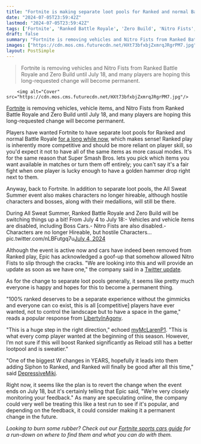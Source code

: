 ```yaml
---
title: "Fortnite is making separate loot pools for Ranked and normal Battle Royale for 2 weeks, and players want it to be permanent"
date: "2024-07-05T23:59:42Z"
lastmod: "2024-07-05T23:59:42Z"
tags: ['Fortnite', 'Ranked Battle Royale', 'Zero Build', 'Nitro Fists', 'Super Smash Bros', 'All Sweat Summer', 'Boss Cars', 'Hireable Characters', 'Ranked Play', 'Fortnite Sports Cars Guide']
draft: false
summary: "Fortnite is removing vehicles and Nitro Fists from Ranked Battle Royale and Zero Build until July 18, and many players are hoping this long-requested change will become permanent."
images: ["https://cdn.mos.cms.futurecdn.net/HXt73bfxbjZxmrqJRgrPM7.jpg"]
layout: PostSimple
---
```

> Fortnite is removing vehicles and Nitro Fists from Ranked Battle Royale and Zero Build until July 18, and many players are hoping this long-requested change will become permanent.


        <img alt="Cover" src="https://cdn.mos.cms.futurecdn.net/HXt73bfxbjZxmrqJRgrPM7.jpg"/>
        
[Fortnite](https://www.gamesradar.com/fortnite-guide/) is removing vehicles, vehicle items, and Nitro Fists from Ranked Battle Royale and Zero Build until July 18, and many players are hoping this long-requested change will become permanent.

Players have wanted Fortnite to have separate loot pools for Ranked and normal Battle Royale [for a long while now](https://www.reddit.com/r/FortniteCompetitive/comments/16o28lr/i_dont_get_why_pubs_and_ranked_share_loot_pools/), which makes sense! Ranked play is inherently more competitive and should be more reliant on player skill, so you'd expect it not to have all of the same items as more casual modes. It's for the same reason that Super Smash Bros. lets you pick which items you want available in matches or turn them off entirely; you can't say it's a fair fight when one player is lucky enough to have a golden hammer drop right next to them.

Anyway, back to Fortnite. In addition to separate loot pools, the All Sweat Summer event also makes characters no longer hireable, although hostile characters and bosses, along with their medallions, will still be there.

During All Sweat Summer, Ranked Battle Royale and Zero Build will be switching things up a bit! From July 4 to July 18:- Vehicles and vehicle items are disabled, including Boss Cars.- Nitro Fists are also disabled.- Characters are no longer Hireable, but hostile Characters… pic.twitter.com/nLBFutgq7u[July 4, 2024](https://twitter.com/FortniteStatus/status/1808864035380601000)

Although the event is active now and cars have indeed been removed from Ranked play, Epic has acknowledged a goof-up that somehow allowed Nitro Fists to slip through the cracks. "We are looking into this and will provide an update as soon as we have one," the company said in a [Twitter update](https://x.com/FortniteStatus/status/1808963957610459496).

As for the change to separate loot pools generally, it seems like pretty much everyone is happy and hopes for this to become a permanent thing.

"100% ranked deserves to be a separate experience without the gimmicks and everyone can co exist, this is all [competitive] players have ever wanted, not to control the landscape but to have a space in the game," reads a popular response from [LibertyInAgony](https://www.reddit.com/r/FortNiteBR/comments/1dv833a/comment/lblomi4/?utm_source=share&utm_medium=web3x&utm_name=web3xcss&utm_term=1&utm_content=share_button).

"This is a huge step in the right direction," echoed [myMcLarenP1](https://www.reddit.com/r/FortNiteBR/comments/1dv833a/comment/lblqxtf/?utm_source=share&utm_medium=web3x&utm_name=web3xcss&utm_term=1&utm_content=share_button). "This is what every comp player wanted at the beginning of this season. However, I’m not sure if this will boost Ranked significantly as Reload still has a better lootpool and is sweatier."

"One of the biggest W changes in YEARS, hopefully it leads into them adding Siphon to Ranked, and Ranked will finally be good after all this time," said [DepressiveMiki](https://www.reddit.com/r/FortNiteBR/comments/1dv833a/comment/lblrw08/?utm_source=share&utm_medium=web3x&utm_name=web3xcss&utm_term=1&utm_content=share_button).

Right now, it seems like the plan is to revert the change when the event ends on July 18, but it's certainly telling that Epic said, "We’re very closely monitoring your feedback." As many are speculating online, the company could very well be treating this like a test run to see if it's popular, and depending on the feedback, it could consider making it a permanent change in the future.

*Looking to burn some rubber? Check out our *[<em>Fortnite sports cars guide</em>](https://www.gamesradar.com/games/fortnite/fortnite-sports-cars/)* for a run-down on where to find them and what you can do with them.*
        